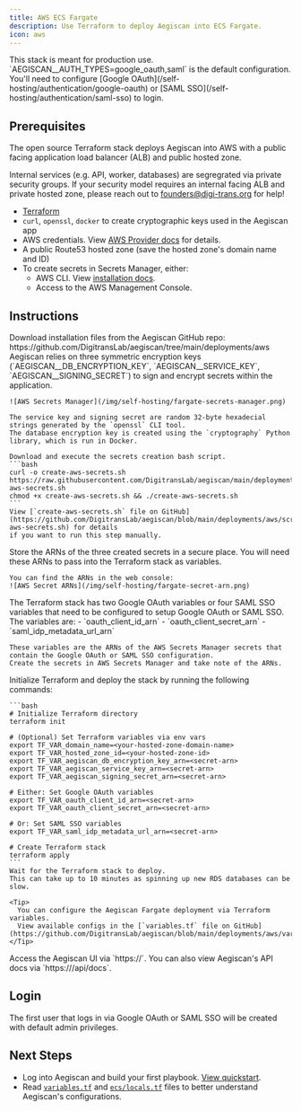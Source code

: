 ```yaml
---
title: AWS ECS Fargate
description: Use Terraform to deploy Aegiscan into ECS Fargate.
icon: aws
---
```


<Warning>
  This stack is meant for production use. `AEGISCAN__AUTH_TYPES=google_oauth,saml` is the default configuration.
  You'll need to configure [Google OAuth](/self-hosting/authentication/google-oauth) or [SAML SSO](/self-hosting/authentication/saml-sso) to login.
</Warning>

## Prerequisites

<Note>
The open source Terraform stack deploys Aegiscan into AWS with a
public facing application load balancer (ALB) and public hosted zone.

Internal services (e.g. API, worker, databases) are segregrated via private security groups.
If your security model requires an internal facing ALB and private hosted zone,
please reach out to [founders@digi-trans.org](mailto:founders@digi-trans.org) for help!
</Note>


- [Terraform](https://developer.hashicorp.com/terraform/tutorials/aws-get-started/install-cli)
- `curl`, `openssl`, `docker` to create cryptographic keys used in the Aegiscan app
- AWS credentials. View [AWS Provider docs](https://registry.terraform.io/providers/hashicorp/aws/latest/docs) for details.
- A public Route53 hosted zone (save the hosted zone's domain name and ID)
- To create secrets in Secrets Manager, either:
  - AWS CLI. View [installation docs](https://aws.amazon.com/cli/).
  - Access to the AWS Management Console.

## Instructions

<Steps>
  <Step title="Download Terraform stack">
    Download installation files from the Aegiscan GitHub repo: https://github.com/DigitransLab/aegiscan/tree/main/deployments/aws
  </Step>
  <Step title="Create encryption secrets for Aegiscan">
    Aegiscan relies on three symmetric encryption keys (`AEGISCAN__DB_ENCRYPTION_KEY`, `AEGISCAN__SERVICE_KEY`, `AEGISCAN__SIGNING_SECRET`) to sign and encrypt secrets within the application.

    ![AWS Secrets Manager](/img/self-hosting/fargate-secrets-manager.png)

    The service key and signing secret are random 32-byte hexadecial strings generated by the `openssl` CLI tool.
    The database encryption key is created using the `cryptography` Python library, which is run in Docker.

    Download and execute the secrets creation bash script.
    ```bash
    curl -o create-aws-secrets.sh https://raw.githubusercontent.com/DigitransLab/aegiscan/main/deployments/aws/scripts/create-aws-secrets.sh
    chmod +x create-aws-secrets.sh && ./create-aws-secrets.sh
    ```
    View [`create-aws-secrets.sh` file on GitHub](https://github.com/DigitransLab/aegiscan/blob/main/deployments/aws/scripts/create-aws-secrets.sh) for details
    if you want to run this step manually.
  </Step>
  <Step title="Retrieve secret ARNs">
    Store the ARNs of the three created secrets in a secure place.
    You will need these ARNs to pass into the Terraform stack as variables.

    You can find the ARNs in the web console:
    ![AWS Secret ARNs](/img/self-hosting/fargate-secret-arn.png)
  </Step>
  <Step title="Configure Google OAuth or SAML SSO">
    The Terraform stack has two Google OAuth variables or four SAML SSO variables that need to be configured to setup Google OAuth or SAML SSO.
    The variables are:
    - `oauth_client_id_arn`
    - `oauth_client_secret_arn`
    - `saml_idp_metadata_url_arn`

    These variables are the ARNs of the AWS Secrets Manager secrets that contain the Google OAuth or SAML SSO configuration.
    Create the secrets in AWS Secrets Manager and take note of the ARNs.
  </Step>
  <Step title="Deploy stack">
    Initialize Terraform and deploy the stack by running the following commands:

    ```bash
    # Initialize Terraform directory
    terraform init

    # (Optional) Set Terraform variables via env vars
    export TF_VAR_domain_name=<your-hosted-zone-domain-name>
    export TF_VAR_hosted_zone_id=<your-hosted-zone-id>
    export TF_VAR_aegiscan_db_encryption_key_arn=<secret-arn>
    export TF_VAR_aegiscan_service_key_arn=<secret-arn>
    export TF_VAR_aegiscan_signing_secret_arn=<secret-arn>

    # Either: Set Google OAuth variables
    export TF_VAR_oauth_client_id_arn=<secret-arn>
    export TF_VAR_oauth_client_secret_arn=<secret-arn>

    # Or: Set SAML SSO variables
    export TF_VAR_saml_idp_metadata_url_arn=<secret-arn>

    # Create Terraform stack
    terraform apply
    ```
    Wait for the Terraform stack to deploy.
    This can take up to 10 minutes as spinning up new RDS databases can be slow.

    <Tip>
      You can configure the Aegiscan Fargate deployment via Terraform variables.
      View available configs in the [`variables.tf` file on GitHub](https://github.com/DigitransLab/aegiscan/blob/main/deployments/aws/variables.tf).
    </Tip>

  </Step>
  <Step title="Access Aegiscan UI">
    Access the Aegiscan UI via `https://<your-hosted-zone-domain-name>`.
    You can also view Aegiscan's API docs via `https://<your-hosted-zone-domain-name>/api/docs`.
  </Step>
</Steps>

## Login

The first user that logs in via Google OAuth or SAML SSO will be created with default admin privileges.

## Next Steps

- Log into Aegiscan and build your first playbook. [View quickstart](/quickstart).
- Read [`variables.tf`](https://github.com/DigitransLab/aegiscan/blob/main/deployments/aws/variables.tf) and [`ecs/locals.tf`](https://github.com/DigitransLab/aegiscan/blob/main/deployments/aws/ecs/locals.tf) files to better understand Aegiscan's configurations.
